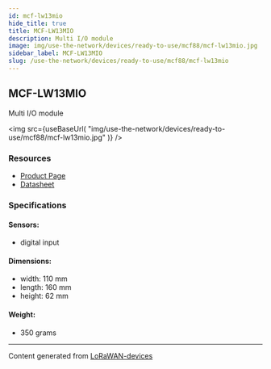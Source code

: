 ```yaml
---
id: mcf-lw13mio
hide_title: true
title: MCF-LW13MIO
description: Multi I/O module
image: img/use-the-network/devices/ready-to-use/mcf88/mcf-lw13mio.jpg
sidebar_label: MCF-LW13MIO
slug: /use-the-network/devices/ready-to-use/mcf88/mcf-lw13mio
---
```



## MCF-LW13MIO

Multi I/O module

<img
  src={useBaseUrl(
    "img/use-the-network/devices/ready-to-use/mcf88/mcf-lw13mio.jpg"
  )}
/>

### Resources

- [Product Page](https://www.mcf88.it/prodotto/mcf-lw13mio/)
- [Datasheet](https://www.mcf88.it/wp-content/uploads/2020/07/MCF-LW13MIO.pdf)

### Specifications

#### Sensors:

- digital input

#### Dimensions:

- width: 110 mm
- length: 160 mm
- height: 62 mm

#### Weight:

- 350 grams

---

Content generated from
[LoRaWAN-devices](https://github.com/TheThingsNetwork/lorawan-devices)
